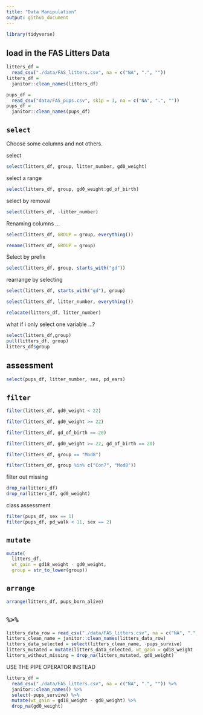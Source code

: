 ```yaml
---
title: "Data Manipulation"
output: github_document
---
```


```r
library(tidyverse)
```

## load in the FAS Litters Data

```r
litters_df = 
  read_csv("./data/FAS_litters.csv", na = c("NA", ".", ""))
litters_df = 
  janitor::clean_names(litters_df)

pups_df =
  read_csv("data/FAS_pups.csv", skip = 3, na = c("NA", ".", ""))
pups_df = 
  janitor::clean_names(pups_df)
```

## `select`

Choose some columns and not others.

select 
```r
select(litters_df, group, litter_number, gd0_weight)
```

select a range

```r
select(litters_df, group, gd0_weight:gd_of_birth)
```

select by removal

```r
select(litters_df, -litter_number)
```

Renaming columns ...

```r
select(litters_df, GROUP = group, everything())
```

```r
rename(litters_df, GROUP = group)
```

Select by prefix

```r
select(litters_df, group, starts_with("gd"))
```

rearrange by selecting

```r
select(litters_df, starts_with("gd"), group)
```

```r
select(litters_df, litter_number, everything())
```

```r
relocate(litters_df, litter_number)
```

what if i only select one variable ...?

```r
select(litters_df,group)
pull(litters_df, group)
litters_df$group
```

## assessment

```r
select(pups_df, litter_number, sex, pd_ears)
```

## `filter`

```r
filter(litters_df, gd0_weight < 22)
```

```r
filter(litters_df, gd0_weight >= 22)
```

```r
filter(litters_df, gd_of_birth == 20)
```

```r
filter(litters_df, gd0_weight >= 22, gd_of_birth == 20)
```

```r
filter(litters_df, group == "Mod8")
```

```r
filter(litters_df, group %in% c("Con7", "Mod8"))
```

filter out missing
```r
drop_na(litters_df)
drop_na(litters_df, gd0_weight)
```

class assessment

```r
filter(pups_df, sex == 1)
filter(pups_df, pd_walk < 11, sex == 2)
```

## `mutate`

```r
mutate(
  litters_df, 
  wt_gain = gd18_weight - gd0_weight,
  group = str_to_lower(group))
```


## `arrange`

```r
arrange(litters_df, pups_born_alive)
```


## `%>%`

```r
litters_data_row = read_csv("./data/FAS_litters.csv", na = c("NA", ".", ""))
litters_clean_name = janitor::clean_names(litters_data_row)
litters_data_selected = select(litters_clean_name, -pups_survive)
litters_mutated = mutate(litters_data_selected, wt_gain = gd18_weight - gd0_weight)
litters_without_missing = drop_na(litters_mutated, gd0_weight)
```

USE THE PIPE OPERATOR INSTEAD

```r
litters_df = 
  read_csv("./data/FAS_litters.csv", na = c("NA", ".", "")) %>%
  janitor::clean_names() %>%
  select(-pups_survive) %>%
  mutate(wt_gain = gd18_weight - gd0_weight) %>%
  drop_na(gd0_weight)
```

